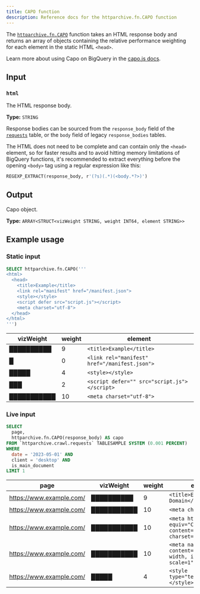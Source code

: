```yaml
---
title: CAPO function
description: Reference docs for the httparchive.fn.CAPO function
---
```



The [`httparchive.fn.CAPO`](https://console.cloud.google.com/bigquery?ws=!1m5!1m4!6m3!1shttparchive!2sfn!3sCAPO) function takes an HTML response body and returns an array of objects containing the relative performance weighting for each element in the static HTML `<head>`.

Learn more about using Capo on BigQuery in the [capo.js docs](https://github.com/rviscomi/capo.js/tree/main/bigquery).

## Input

### `html`

The HTML response body.

**Type:** `STRING`

Response bodies can be sourced from the `response_body` field of the [`requests`](/reference/tables/requests/) table, or the `body` field of legacy `response_bodies` tables.

The HTML does not need to be complete and can contain only the `<head>` element, so for faster results and to avoid hitting memory limitations of BigQuery functions, it's recommended to extract everything before the opening `<body>` tag using a regular expression like this:

```sql
REGEXP_EXTRACT(response_body, r'(?s)(.*)(<body.*?>)')
```

## Output

Capo object.

**Type:** `ARRAY<STRUCT<vizWeight STRING, weight INT64, element STRING>>`

## Example usage

### Static input

<Tabs>
  <TabItem label="Query">

```sql
SELECT httparchive.fn.CAPO('''
<html>
  <head>
    <title>Example</title>
    <link rel="manifest" href="/manifest.json">
    <style></style>
    <script defer src="script.js"></script>
    <meta charset="utf-8">
  </head>
</html>
''')
```

  </TabItem>
  <TabItem label="Results">

vizWeight | weight | element
-- | -- | --
██████████ | 9 | `<title>Example</title>`
█ | 0 | `<link rel="manifest" href="/manifest.json">`
█████ | 4 | `<style></style>`
███ | 2 | `<script defer="" src="script.js"></script>`
███████████ | 10 | `<meta charset="utf-8">`

  </TabItem>
</Tabs>

### Live input

<Tabs>
  <TabItem label="Query">

```sql
SELECT
  page,
  httparchive.fn.CAPO(response_body) AS capo
FROM `httparchive.crawl.requests` TABLESAMPLE SYSTEM (0.001 PERCENT)
WHERE
  date = '2023-05-01' AND
  client = 'desktop' AND
  is_main_document
LIMIT 1
```

  </TabItem>
  <TabItem label="Results">

page | vizWeight | weight | element
-- | -- | -- | --
https://www.example.com/ | ██████████ | 9 | `<title>Example Domain</title>`
https://www.example.com/ | ███████████ | 10 | `<meta charset="utf-8">`
https://www.example.com/ | ███████████ | 10 | `<meta http-equiv="Content-type" content="text/html; charset=utf-8">`
https://www.example.com/ | ███████████ | 10 | `<meta name="viewport" content="width=device-width, initial-scale=1">`
https://www.example.com/ | █████ | 4 | `<style type="text/css">...</style>`

  </TabItem>
</Tabs>
